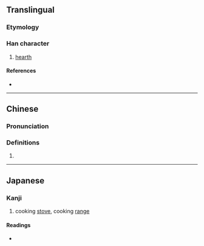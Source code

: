 {{character info}}
==Translingual==

===Etymology===
{{Han etyl}}

===Han character===
{{Han char|rn=86|rad=火|as=09|sn=13|four=94811|canj=FTMV|ids=⿰火甚}}

# [[hearth]]

====References====
* {{Han ref|kx=0675.210|dkj=19168|hdz=32214.030|uh=7141|ud=28993|bh=DE70|bd=56944}}

----

==Chinese==
{{zh-forms}}

===Pronunciation===
{{zh-pron
|m=chén
|c=sam4,nam4
|h=pfs=
|md=
|mn=sîm
|w=
|mc=y
|oc=y
|cat=n
}}

===Definitions===
{{zh-hanzi}}

# {{rfdef|zh}}

----

==Japanese==

===Kanji===
{{ja-kanji|grade=|rs=火09}}

# cooking [[stove]], cooking [[range]]

====Readings====
* {{ja-readings|on=[[しん]] (shin), [[じん]] (jin)|kun=[[かまど]] (kamado)}}